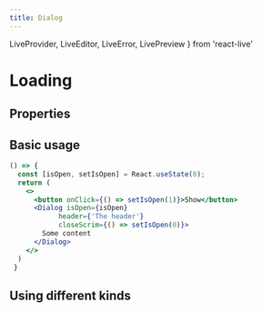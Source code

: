 ```yaml
---
title: Dialog
---
```


  LiveProvider,
  LiveEditor,
  LiveError,
  LivePreview
} from 'react-live'

# Loading

## Properties

<ComponentProps file="/components/Dialog.tsx" />

## Basic usage

```jsx live
() => {
  const [isOpen, setIsOpen] = React.useState(0);
  return (
    <>
      <button onClick={() => setIsOpen(1)}>Show</button>
      <Dialog isOpen={isOpen}
            header={'The header'}
            closeScrim={() => setIsOpen(0)}>
        Some content
      </Dialog>
    </>
  )
 }
```

<!---
<LiveProvider code={`
() => {
  const [isOpen, setIsOpen] = React.useState(0);
  return (
    <>
      <button onClick={() => setIsOpen(1)}>Show</button>
      <Dialog isOpen={isOpen}
            header={'The header'}
            closeScrim={() => setIsOpen(0)}>
        Some content
      </Dialog>
    </>
  )
 }
`} scope={ {Dialog} }>
  <LiveEditor />
  <LiveError />
  <LivePreview />
</LiveProvider>
-->

## Using different kinds

